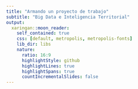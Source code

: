 ```yaml
---
title: "Armando un proyecto de trabajo"
subtitle: "Big Data e Inteligencia Territorial"
output:
  xaringan::moon_reader:
    self_contained: true
    css: [default, metropolis, metropolis-fonts]
    lib_dir: libs
    nature:
      ratio: 16:9
      highlightStyle: github
      highlightLines: true
      highlightSpans: true
      countIncrementalSlides: false
---
```



<style type="text/css">

.remark-slide-content {
    font-size: 25px;
    padding: 1em 1em 1em 1em;
}

```css

.remark-code{
  line-height: 1.5; font-size: 80%
}

@media print {
  .has-continuation {
    display: block;
  }
}
```


```r
##~~~~~~~~~~~~~~~~~~~~~~~~~~~~~~~~~~~~~~~~~~~~~~~~~~~~~~~~~~~~~~~~~~~~~~~~~~~~~~
##                                  PIZARRA                                 ----
##~~~~~~~~~~~~~~~~~~~~~~~~~~~~~~~~~~~~~~~~~~~~~~~~~~~~~~~~~~~~~~~~~~~~~~~~~~~~~~
xaringanExtra::use_scribble()
```


```r
##~~~~~~~~~~~~~~~~~~~~~~~~~~~~~~~~~~~~~~~~~~~~~~~~~~~~~~~~~~~~~~~~~~~~~~~~~~~~~~
##                                  cLIPBOARD                               ----
##~~~~~~~~~~~~~~~~~~~~~~~~~~~~~~~~~~~~~~~~~~~~~~~~~~~~~~~~~~~~~~~~~~~~~~~~~~~~~~
htmltools::tagList(
  xaringanExtra::use_clipboard(
    button_text = "<i class=\"fa fa-Copiar código\"></i>",
    success_text = "<i class=\"fa fa-check\" style=\"color: #90BE6D\"></i>",
    error_text = "<i class=\"fa fa-times-circle\" style=\"color: #F94144\"></i>"
  ),
  rmarkdown::html_dependency_font_awesome()
)
```


```r
##~~~~~~~~~~~~~~~~~~~~~~~~~~~~~~~~~~~~~~~~~~~~~~~~~~~~~~~~~~~~~~~~~~~~~~~~~~~~~~
##                          PRESENTACION VS RSTUDIO                         ----
##~~~~~~~~~~~~~~~~~~~~~~~~~~~~~~~~~~~~~~~~~~~~~~~~~~~~~~~~~~~~~~~~~~~~~~~~~~~~~~
xaringanExtra::use_fit_screen()
```


```r
##~~~~~~~~~~~~~~~~~~~~~~~~~~~~~~~~~~~~~~~~~~~~~~~~~~~~~~~~~~~~~~~~~~~~~~~~~~~~~~
##                          ESTILOS EXTRA -RESALTADO-                       ----
##~~~~~~~~~~~~~~~~~~~~~~~~~~~~~~~~~~~~~~~~~~~~~~~~~~~~~~~~~~~~~~~~~~~~~~~~~~~~~~
xaringanExtra::use_extra_styles(
  hover_code_line = TRUE,         #<<
  mute_unhighlighted_code = TRUE  #<<
)
```

```r
# This is the recommended set up for flipbooks
# you might think about setting cache to TRUE as you gain practice --- building flipbooks from scratch can be time consuming
knitr::opts_chunk$set(fig.width = 10, message = FALSE, warning = FALSE, comment = "", cache = F)

#devtools::install_github("gadenbuie/countdown")
library(countdown)
library(flipbookr)
library(tidyverse)
library(xaringanthemer)
library(xaringan)
library(gt)
library(icons)
library(here)
```


# Hoja de ruta


<br><br>


## ✔️ Estructura de carpetas

## ✔️ Proyectos de trabajo (_R project_)


---
class: inverse, middle, center

# Proyectos y rutas de trabajo

<html>  <div style='float:left'></div>  <hr color='#EB811B' size=1px width=1125px></html>



---
# Proyectos y rutas de trabajo

Intentar correr el siguiente script:


```r
library(tidyverse)

b_inmuebles <- read_csv("C:\Users\pablo\Documents\Pablo\Cursos R\R+FLACSO\R+BigData\r_bigdataEit_flacso\datos")
```


--

### A tener en cuenta respecto a la sentencia para importar el archivo (nuestra base):


- Si se la compartimos a otra persona, __se rompe__
    
- Si cambiamos de computadora, __se rompe__
    
- Si lo cambiamos de lugar, __se rompe__
   

---
# Armar un nuevo proyecto



.pull-left[

#### Paso 1:

```r
knitr::include_graphics(here("3_flujo_de_trabajo", "img", "nuevo_proyecto.png"))
```

]

.pull-right[

#### Paso 2:

```r
knitr::include_graphics(here("3_flujo_de_trabajo", "img", "nuevo_proyecto_1.png"))
```

]


---
# Armar un nuevo proyecto


.pull-left[

#### Paso 3:

```r
knitr::include_graphics(here("3_flujo_de_trabajo", "img", "nuevo_proyecto_2.png"))
```

]

.pull-right[

#### Resultado:

```r
knitr::include_graphics(here("3_flujo_de_trabajo", "img", "proyecto_nuevo.png"))
```

]


---
# Armar un nuevo proyecto

```r
knitr::include_graphics(here("3_flujo_de_trabajo", "img", "proyecto_nuevo_ancla.png"))
```

---
# Proyectos y rutas de trabajo


### Armando un proyecto con Rstudio, al ubicar la base de datos en la carpeta, la función se escribiría de esta forma:

```r
library(tidyverse)

b_inmuebles <- read_csv("inmuebles-estado-nacional.csv")
```


--

### Ventajas: 

    - R pone un ancla, un punto de partida desde donde recorre las carpetas de la computadora.

    - A == orden de carpeta --> == código para encontrar el archivo.

---
# Flujo de trabajo

### Supongamos que queremos comenzar un nuevo proyecto para analizar el conjunto de inmuebles del Estado Nacional Argentino.

--

#### El flujo de trabajo sería el siguiente:


1) Armo la carpeta del proyecto, por ejemplo con la estructura siguiente:

- 📂 inmuebles_estado

    - 📂 datos
    
    - 📂 resultados
    
    - 📂 scripts
    
    - 📂 docs
        

---
# Proyecto de trabajo

2) Ubico la base de datos en la carpeta correspondiente (__datos__):

- 📂 inmuebles_estado

    - 📂 datos
    
         - 📄 inmuebles-estado-nacional.csv
    
    - 📂 resultados
    
    - 📂 scripts
    
    - 📂 docs_metodologicos

---
# Proyecto de trabajo


3) Abro Rstudio y creo un proyecto, ubicado en la carpeta principal (**inmuebles_estado**)


- 📂 inmuebles_estado
   
     -  <img src = "img/Rproject.png" style="height: 35px; width:35px;"/>  _proyecto_inmuebles_estado.Rproj_
  
     - 📂 datos
     
         - 📄 _inmuebles-estado-nacional.csv_
     
     - 📂 resultados
     
     - 📂 scripts
     
     - 📂 docs


---
# Proyecto de trabajo


4) Creo un script llamado _levantar_datos.R_ para trabajar en R y lo guardo en la carpeta __scripts__


- 📂 inmuebles_estado
    
    -  <img src = "img/Rproject.png" style="height: 35px; width:35px;"/>  _inmubles_estado.Rproj_
  
    - 📂 datos
  
        - 📄 _inmuebles-estado-nacional.csv_
  
    - 📂 resultados
    
    - 📂 scripts
    
        - 📄 _1_levantar_datos.R_
    
    - 📂 docs


---
# Proyecto de trabajo

5) En el script, cargo los paquetes cuyas funciones voy a utilizar. En este caso, el paquete `tidyverse` para poder importar bases de datos con la función `read_csv()`:

```r
library(tidyverse)
```

--

6) Creo un objeto en el cual voy a importar la base de datos y utilizo la función `read_csv()` para hacerlo.

__Recordar:__ _Estamos en un proyecto, por lo que la ruta comienza en la carpeta en la que se encuentra el archivo .Rproj_

```r
b_inmuebles <- read_csv("datos/inmuebles-estado-nacional.csv")
```

```r
b_inmuebles <- read_csv(here("datos", "inmuebles-estado-nacional.csv"))
```

---
# Funciones para una primera mirada a la base de datos:

| __Función__       | __Acción__ |
| :---              | :---   |
| `dim()`           | *Nos dice cuántas filas y columnas tiene la base*|
| `colnames()`      | *Devuelve todos los nombres de las variables de la base*|
| `str()`           | *Devuelve una vista preliminar de la estructura de las variables*|
| `summary()`       | *Devuelve un resúmen de medidas centrales para variables numéricas y características para variables de texto *|
| `class()`         | *Chequeo el tipo de objeto*|
| `length()`        | *Devuelve la cantidad de elementos de un objeto*|
| `table()`         | *Frecuencia simple o bivariada de una variable*|
| `is.na()`         | *Verifica la presencia de valores NA (_missinh_) en la base/variable*|
| `mean()`          | *Calcula el valor promedio de una variable numércia*|


---
class: inverse, middle, center


# PRÁCTICA

<html>  <div style='float:left'></div>  <hr color='#EB811B' size=1px width=1125px></html>



---
class: inverse, middle

# Práctica

1. Crear una carpeta donde alojar el proyecto de trabajo

1. Crear la estructura de carpetas propuesta

1. En la carpeta __datos__ (o como la hayas nombrado) incorporar una base de datos, preferentemente que usemos cotidianamente.

1. Crear un script de trabajo y alojarlo en la carpeta __scripts__ (o como la hayas nombrado)

1. Importar la base de datos y aplicar alguna de las funciones descritas previamente

`r countdown(minutes = 10, seconds = 00, update_every = 15)`


